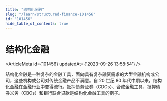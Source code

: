 ```yaml
---
title: "结构化金融"
slug: "/learn/structured-finance-101456"
id: "101456"
hide_table_of_contents: true
---
```



# 结构化金融

<ArticleMeta id={101456} updatedAt={'2023-09-26 13:58:54'} />
<div className='border-solid border-b border-t-0 my-4 border-[var(--ifm-color-gray-300)]' />

结构化金融是一种复杂的金融工具，面向具有复杂融资需求的大型金融机构或公司，这些机构或公司对传统金融产品不满意。自 20 世纪 80 年代中期以来，结构化金融在金融行业中变得流行。抵押债务证券（CDOs）、合成金融工具、抵押债券义务（CBOs）和银行联合贷款是结构化金融工具的例子。
